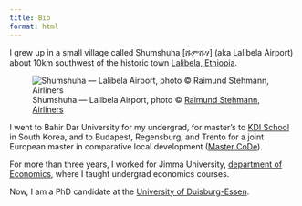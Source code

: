 ```yaml
---
title: Bio
format: html
---
```


I grew up in a small village called Shumshuha \[ሹምሹሃ\] (aka Lalibela Airport) about 10km southwest of the historic town [Lalibela, Ethiopia](https://en.wikipedia.org/wiki/Lalibela).

![Shumshuha --- Lalibela Airport, photo © [Raimund Stehmann](https://www.airliners.net/photo/-/-/1618928/L?qsp=eJwtjEEKAjEMRe+StRsZcDE7vcC48AKx/Wgx2pIEtAxzd2Nx93gP3kqpvhwfv/QGmsnAmu60o8bKT6N5pQf6u2oOJmEpVwhHt6p+6uEyO44poTny3y+aob8ES2N1i/U+AHoeTNMhfC7WhMcDzkVo277Oky/R), [Airliners](https://airliners.net)](shumshuha.jpg){fig-alt="Shumshuha --- Lalibela Airport" fig-align="center"}

I went to Bahir Dar University for my undergrad, for master's to [KDI School](https://www.kdischool.ac.kr/) in South Korea, and to Budapest, Regensburg, and Trento for a joint European master in comparative local development ([Master CoDe](https://www.unitn.it/ateneo/813/joint-european-master-of-local-development-code)).

For more than three years, I worked for Jimma University, [department of Economics](https://ju.edu.et/college-of-business-and-conomics/), where I taught undergrad economics courses.

Now, I am a PhD candidate at the [University of Duisburg-Essen](https://www.uni-due.de/en/index.php).
